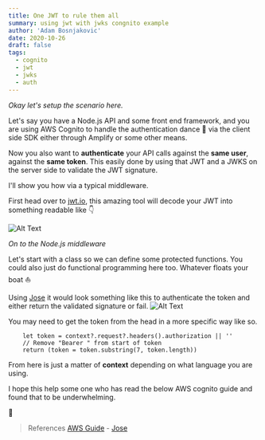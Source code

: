```yaml
---
title: One JWT to rule them all
summary: using jwt with jwks congnito example
author: 'Adam Bosnjakovic'
date: 2020-10-26
draft: false
tags:
  - cognito
  - jwt
  - jwks
  - auth
---
```


_Okay let's setup the scenario here._

Let's say you have a Node.js API and some front end framework, and you are using AWS Cognito to handle the authentication dance 💃 via the client side SDK either through Amplify or some other means.

Now you also want to **authenticate** your API calls against the **same user**, against the **same token**. This easily done by using that JWT and a JWKS on the server side to validate the JWT signature.

I'll show you how via a typical middleware.

First head over to [jwt.io](https://jwt.io), this amazing tool will decode your JWT into something readable like 👇

![Alt Text](https://dev-to-uploads.s3.amazonaws.com/i/pxvqbad24evh7muafdbz.png)

_On to the Node.js middleware_

Let's start with a class so we can define some protected functions. You could also just do functional programming here too. Whatever floats your boat ⛵

Using [Jose](https://github.com/panva/jose) it would look something like this to authenticate the token and either return the validated signature or fail.
![Alt Text](https://dev-to-uploads.s3.amazonaws.com/i/z8brq5fo3mv850o1z1fu.png)

You may need to get the token from the head in a more specific way like so.

```
    let token = context?.request?.headers().authorization || ''
    // Remove "Bearer " from start of token
    return (token = token.substring(7, token.length))
```

From here is just a matter of **context** depending on what language you are using.

I hope this help some one who has read the below AWS cognito guide and found that to be underwhelming.

🖖

> References
> [AWS Guide](https://docs.aws.amazon.com/cognito/latest/developerguide/amazon-cognito-user-pools-using-tokens-verifying-a-jwt.html) - [Jose](https://github.com/panva/jose)
